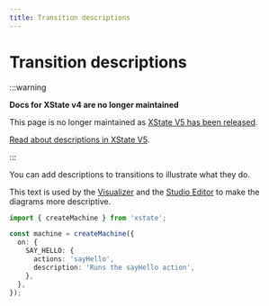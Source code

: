 ```yaml
---
title: Transition descriptions
---
```


# Transition descriptions

:::warning

**Docs for XState v4 are no longer maintained** 

This page is no longer maintained as [XState V5 has been released](/blog/2023-12-01-xstate-v5).

[Read about descriptions in XState V5](/docs/descriptions).

:::

You can add descriptions to transitions to illustrate what they do.

This text is used by the [Visualizer](/tools/visualizer.mdx) and the [Studio Editor](/studio.mdx#studio-editor) to make the diagrams more descriptive.

```ts
import { createMachine } from 'xstate';

const machine = createMachine({
  on: {
    SAY_HELLO: {
      actions: 'sayHello',
      description: 'Runs the sayHello action',
    },
  },
});
```
